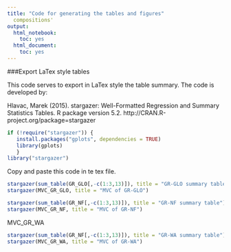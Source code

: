 ```yaml
---
title: "Code for generating the tables and figures"
  compositions'
output:
  html_notebook:
    toc: yes
  html_document:
    toc: yes
---
```


 
 
 
###Export LaTex style tables 

This code serves to export in LaTex style the table summary. The code is developed by: 

Hlavac, Marek (2015). stargazer: Well-Formatted Regression and Summary Statistics
  Tables. R package version 5.2. http://CRAN.R-project.org/package=stargazer

```r
if (!require("stargazer")) {
   install.packages("gplots", dependencies = TRUE)
   library(gplots)
   }
library("stargazer")
```

Copy and paste this code in te tex file. 

```r
stargazer(sum_table(GR_GLO[,-c(1:3,13)]), title = "GR-GLO summary table")
stargazer(MVC_GR_GLO, title = "MVC of GR-GLO")
```

```r
stargazer(sum_table(GR_NF[,-c(1:3,13)]), title = "GR-NF summary table")
stargazer(MVC_GR_NF, title = "MVC of GR-NF")
```
MVC_GR_WA
```r
stargazer(sum_table(GR_NF[,-c(1:3,13)]), title = "GR-WA summary table")
stargazer(MVC_GR_WA, title = "MVC of GR-WA")
```
